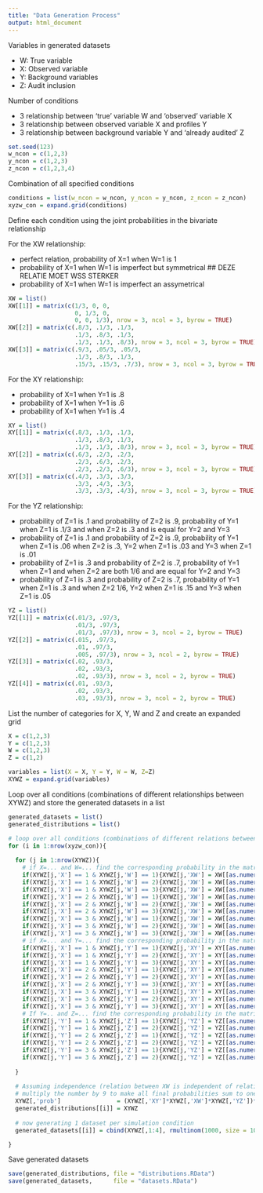 ```yaml
---
title: "Data Generation Process"
output: html_document
---
```


Variables in generated datasets

* W: True variable
* X: Observed variable
* Y: Background variables
* Z: Audit inclusion

Number of conditions

* 3 relationship between 'true' variable W and 'observed' variable X
* 3 relationship between observed variable X and profiles Y
* 3 relationship between background variable Y and 'already audited' Z 


```r
set.seed(123)
w_ncon = c(1,2,3)
y_ncon = c(1,2,3)
z_ncon = c(1,2,3,4)
```

Combination of all specified conditions
```r
conditions = list(w_ncon = w_ncon, y_ncon = y_ncon, z_ncon = z_ncon)
xyzw_con = expand.grid(conditions)
```

Define each condition using the joint probabilities in the bivariate relationship

For the XW relationship: 

* perfect relation, probability of X=1 when W=1 is 1
* probability of X=1 when W=1 is imperfect but symmetrical  ## DEZE RELATIE MOET WSS STERKER
* probability of X=1 when W=1 is imperfect an assymetrical

```r
XW = list()
XW[[1]] = matrix(c(1/3, 0, 0, 
                   0, 1/3, 0,
                   0, 0, 1/3), nrow = 3, ncol = 3, byrow = TRUE)
XW[[2]] = matrix(c(.8/3, .1/3, .1/3, 
                   .1/3, .8/3, .1/3,
                   .1/3, .1/3, .8/3), nrow = 3, ncol = 3, byrow = TRUE)
XW[[3]] = matrix(c(.9/3, .05/3, .05/3, 
                   .1/3, .8/3, .1/3,
                   .15/3, .15/3, .7/3), nrow = 3, ncol = 3, byrow = TRUE)
``` 

For the XY relationship:

* probability of X=1 when Y=1 is .8
* probability of X=1 when Y=1 is .6
* probability of X=1 when Y=1 is .4

```r
XY = list()
XY[[1]] = matrix(c(.8/3, .1/3, .1/3, 
                   .1/3, .8/3, .1/3,
                   .1/3, .1/3, .8/3), nrow = 3, ncol = 3, byrow = TRUE)
XY[[2]] = matrix(c(.6/3, .2/3, .2/3, 
                   .2/3, .6/3, .2/3,
                   .2/3, .2/3, .6/3), nrow = 3, ncol = 3, byrow = TRUE)
XY[[3]] = matrix(c(.4/3, .3/3, .3/3, 
                   .3/3, .4/3, .3/3,
                   .3/3, .3/3, .4/3), nrow = 3, ncol = 3, byrow = TRUE)
```

For the YZ relationship:

* probability of Z=1 is .1 and probability of Z=2 is .9, probability of Y=1 when Z=1 is .1/3 and when Z=2 is .3 and is equal for Y=2 and Y=3
* probability of Z=1 is .1 and probability of Z=2 is .9, probability of Y=1 when Z=1 is .06 when Z=2 is .3, Y=2 when Z=1 is .03 and Y=3 when Z=1 is .01
* probability of Z=1 is .3 and probability of Z=2 is .7, probability of Y=1 when Z=1 and when Z=2 are both 1/6 and are equal for Y=2 and Y=3
* probability of Z=1 is .3 and probability of Z=2 is .7, probability of Y=1 when Z=1 is .3 and when Z=2 1/6, Y=2 when Z=1 is .15 and Y=3 when Z=1 is .05

```r
YZ = list()
YZ[[1]] = matrix(c(.01/3, .97/3, 
                   .01/3, .97/3,
                   .01/3, .97/3), nrow = 3, ncol = 2, byrow = TRUE)
YZ[[2]] = matrix(c(.015, .97/3, 
                   .01, .97/3,
                   .005, .97/3), nrow = 3, ncol = 2, byrow = TRUE)
YZ[[3]] = matrix(c(.02, .93/3, 
                   .02, .93/3,
                   .02, .93/3), nrow = 3, ncol = 2, byrow = TRUE)
YZ[[4]] = matrix(c(.01, .93/3, 
                   .02, .93/3,
                   .03, .93/3), nrow = 3, ncol = 2, byrow = TRUE)
```

List the number of categories for X, Y, W and Z and create an expanded grid

```r
X = c(1,2,3)
Y = c(1,2,3)
W = c(1,2,3)
Z = c(1,2)

variables = list(X = X, Y = Y, W = W, Z=Z)
XYWZ = expand.grid(variables)
```

Loop over all conditions (combinations of different relationships between XYWZ) and store the generated datasets in a list

```r
generated_datasets = list()
generated_distributions = list()

# loop over all conditions (combinations of different relations between X Y W Z )
for (i in 1:nrow(xyzw_con)){
  
  for (j in 1:nrow(XYWZ)){
    # if X=... and W=... find the corresponding probability in the matrix XW
    if(XYWZ[j,'X'] == 1 & XYWZ[j,'W'] == 1){XYWZ[j,'XW'] = XW[[as.numeric(paste0(xyzw_con[i,1]))]][1,1]}
    if(XYWZ[j,'X'] == 1 & XYWZ[j,'W'] == 2){XYWZ[j,'XW'] = XW[[as.numeric(paste0(xyzw_con[i,1]))]][1,2]}
    if(XYWZ[j,'X'] == 1 & XYWZ[j,'W'] == 3){XYWZ[j,'XW'] = XW[[as.numeric(paste0(xyzw_con[i,1]))]][1,3]}
    if(XYWZ[j,'X'] == 2 & XYWZ[j,'W'] == 1){XYWZ[j,'XW'] = XW[[as.numeric(paste0(xyzw_con[i,1]))]][2,1]}
    if(XYWZ[j,'X'] == 2 & XYWZ[j,'W'] == 2){XYWZ[j,'XW'] = XW[[as.numeric(paste0(xyzw_con[i,1]))]][2,2]}
    if(XYWZ[j,'X'] == 2 & XYWZ[j,'W'] == 3){XYWZ[j,'XW'] = XW[[as.numeric(paste0(xyzw_con[i,1]))]][2,3]}
    if(XYWZ[j,'X'] == 3 & XYWZ[j,'W'] == 1){XYWZ[j,'XW'] = XW[[as.numeric(paste0(xyzw_con[i,1]))]][3,1]}
    if(XYWZ[j,'X'] == 3 & XYWZ[j,'W'] == 2){XYWZ[j,'XW'] = XW[[as.numeric(paste0(xyzw_con[i,1]))]][3,2]}
    if(XYWZ[j,'X'] == 3 & XYWZ[j,'W'] == 3){XYWZ[j,'XW'] = XW[[as.numeric(paste0(xyzw_con[i,1]))]][3,3]}
    # if X=... and Y=... find the corresponding probability in the matrix XY
    if(XYWZ[j,'X'] == 1 & XYWZ[j,'Y'] == 1){XYWZ[j,'XY'] = XY[[as.numeric(paste0(xyzw_con[i,2]))]][1,1]}
    if(XYWZ[j,'X'] == 1 & XYWZ[j,'Y'] == 2){XYWZ[j,'XY'] = XY[[as.numeric(paste0(xyzw_con[i,2]))]][1,2]}
    if(XYWZ[j,'X'] == 1 & XYWZ[j,'Y'] == 3){XYWZ[j,'XY'] = XY[[as.numeric(paste0(xyzw_con[i,2]))]][1,3]}
    if(XYWZ[j,'X'] == 2 & XYWZ[j,'Y'] == 1){XYWZ[j,'XY'] = XY[[as.numeric(paste0(xyzw_con[i,2]))]][2,1]}
    if(XYWZ[j,'X'] == 2 & XYWZ[j,'Y'] == 2){XYWZ[j,'XY'] = XY[[as.numeric(paste0(xyzw_con[i,2]))]][2,2]}
    if(XYWZ[j,'X'] == 2 & XYWZ[j,'Y'] == 3){XYWZ[j,'XY'] = XY[[as.numeric(paste0(xyzw_con[i,2]))]][2,3]}
    if(XYWZ[j,'X'] == 3 & XYWZ[j,'Y'] == 1){XYWZ[j,'XY'] = XY[[as.numeric(paste0(xyzw_con[i,2]))]][3,1]}
    if(XYWZ[j,'X'] == 3 & XYWZ[j,'Y'] == 2){XYWZ[j,'XY'] = XY[[as.numeric(paste0(xyzw_con[i,2]))]][3,2]}
    if(XYWZ[j,'X'] == 3 & XYWZ[j,'Y'] == 3){XYWZ[j,'XY'] = XY[[as.numeric(paste0(xyzw_con[i,2]))]][3,3]}
    # If Y=.. and Z=... find the corresponding probability in the matrix YZ
    if(XYWZ[j,'Y'] == 1 & XYWZ[j,'Z'] == 1){XYWZ[j,'YZ'] = YZ[[as.numeric(paste0(xyzw_con[i,3]))]][1,1]}
    if(XYWZ[j,'Y'] == 1 & XYWZ[j,'Z'] == 2){XYWZ[j,'YZ'] = YZ[[as.numeric(paste0(xyzw_con[i,3]))]][1,2]}
    if(XYWZ[j,'Y'] == 2 & XYWZ[j,'Z'] == 1){XYWZ[j,'YZ'] = YZ[[as.numeric(paste0(xyzw_con[i,3]))]][2,1]}
    if(XYWZ[j,'Y'] == 2 & XYWZ[j,'Z'] == 2){XYWZ[j,'YZ'] = YZ[[as.numeric(paste0(xyzw_con[i,3]))]][2,2]}
    if(XYWZ[j,'Y'] == 3 & XYWZ[j,'Z'] == 1){XYWZ[j,'YZ'] = YZ[[as.numeric(paste0(xyzw_con[i,3]))]][3,1]}
    if(XYWZ[j,'Y'] == 3 & XYWZ[j,'Z'] == 2){XYWZ[j,'YZ'] = YZ[[as.numeric(paste0(xyzw_con[i,3]))]][3,2]}
  
  }
  
  # Assuming independence (relation between XW is independent of relation XY and YZ, we multiply the 3 probabilities
  # multiply the number by 9 to make all final probabilities sum to one)
  XYWZ[,'prob']                = (XYWZ[,'XY']*XYWZ[,'XW']*XYWZ[,'YZ'])*9
  generated_distributions[[i]] = XYWZ
  
  # now generating 1 dataset per simulation condition
  generated_datasets[[i]] = cbind(XYWZ[,1:4], rmultinom(1000, size = 10000, prob = XYWZ[,'prob']))

}
```

Save generated datasets
```r
save(generated_distributions, file = "distributions.RData")
save(generated_datasets,      file = "datasets.RData")
```
